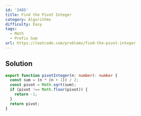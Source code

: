```yaml
---
id: '2485'
title: Find the Pivot Integer
category: Algorithms
difficulty: Easy
tags:
  - Math
  - Prefix Sum
url: https://leetcode.com/problems/find-the-pivot-integer
---
```


## Solution

```typescript filename="solution.ts" copy
export function pivotInteger(n: number): number {
  const sum = (n * (n + 1)) / 2;
  const pivot = Math.sqrt(sum);
  if (pivot !== Math.floor(pivot)) {
    return -1;
  }
  return pivot;
}
```
